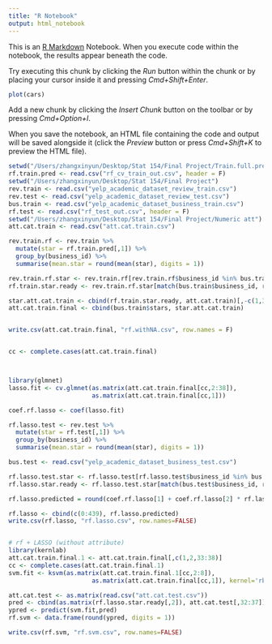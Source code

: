 ```yaml
---
title: "R Notebook"
output: html_notebook
---
```


This is an [R Markdown](http://rmarkdown.rstudio.com) Notebook. When you execute code within the notebook, the results appear beneath the code. 

Try executing this chunk by clicking the *Run* button within the chunk or by placing your cursor inside it and pressing *Cmd+Shift+Enter*. 

```r
plot(cars)
```

Add a new chunk by clicking the *Insert Chunk* button on the toolbar or by pressing *Cmd+Option+I*.

When you save the notebook, an HTML file containing the code and output will be saved alongside it (click the *Preview* button or press *Cmd+Shift+K* to preview the HTML file).
```r
setwd("/Users/zhangxinyun/Desktop/Stat 154/Final Project/Train.full.prediction")
rf.train.pred <- read.csv("rf_cv_train_out.csv", header = F)
setwd("/Users/zhangxinyun/Desktop/Stat 154/Final Project")
rev.train <- read.csv("yelp_academic_dataset_review_train.csv")
rev.test <- read.csv("yelp_academic_dataset_review_test.csv")
bus.train <- read.csv("yelp_academic_dataset_business_train.csv")
rf.test <- read.csv("rf_test_out.csv", header = F)
setwd("/Users/zhangxinyun/Desktop/Stat 154/Final Project/Numeric att")
att.cat.train <- read.csv("att.cat.train.csv")

rev.train.rf <- rev.train %>%
  mutate(star = rf.train.pred[,1]) %>%
  group_by(business_id) %>%
  summarise(mean.star = round(mean(star), digits = 1))

rev.train.rf.star <- rev.train.rf[rev.train.rf$business_id %in% bus.train$business_id,]
rf.train.star.ready <- rev.train.rf.star[match(bus.train$business_id, rev.train.rf.star$business_id),]

star.att.cat.train <- cbind(rf.train.star.ready, att.cat.train)[,-c(1,3)]
att.cat.train.final <- cbind(bus.train$stars, star.att.cat.train)


write.csv(att.cat.train.final, "rf.withNA.csv", row.names = F)


cc <- complete.cases(att.cat.train.final)



library(glmnet)
lasso.fit <- cv.glmnet(as.matrix(att.cat.train.final[cc,2:38]), 
                       as.matrix(att.cat.train.final[cc,1]))

coef.rf.lasso <- coef(lasso.fit)

rf.lasso.test <- rev.test %>%
  mutate(star = rf.test[,1]) %>%
  group_by(business_id) %>%
  summarise(mean.star = round(mean(star), digits = 1))

bus.test <- read.csv("yelp_academic_dataset_business_test.csv")

rf.lasso.test.star <- rf.lasso.test[rf.lasso.test$business_id %in% bus.test$business_id,]
rf.lasso.star.ready <- rf.lasso.test.star[match(bus.test$business_id, rf.lasso.test.star$business_id),]

rf.lasso.predicted = round(coef.rf.lasso[1] + coef.rf.lasso[2] * rf.lasso.star.ready[,2], digits = 1)

rf.lasso <- cbind(c(0:439), rf.lasso.predicted)
write.csv(rf.lasso, "rf.lasso.csv", row.names=FALSE)


# rf + LASSO (without attribute)
library(kernlab)
att.cat.train.final.1 <- att.cat.train.final[,c(1,2,33:38)]
cc <- complete.cases(att.cat.train.final.1)
svm.fit <- ksvm(as.matrix(att.cat.train.final.1[cc,2:8]), 
                       as.matrix(att.cat.train.final[cc,1]), kernel='rbf',C=1)

att.cat.test <- as.matrix(read.csv("att.cat.test.csv"))
pred <- cbind(as.matrix(rf.lasso.star.ready[,2]), att.cat.test[,32:37])
ypred <- predict(svm.fit,pred)
rf.svm <- data.frame(round(ypred, digits = 1))

write.csv(rf.svm, "rf.svm.csv", row.names=FALSE)
```

